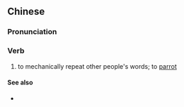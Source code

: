 {{also|学舌}}
==Chinese==
{{zh-forms|s=学舌}}

===Pronunciation===
{{zh-pron
|m=xuéshé
|c=hok6 sit6,hok6 sit3
|cat=v
}}

===Verb===
{{zh-verb}}

# to mechanically repeat other people's words; to [[parrot]]

====See also====
* {{zh-l|鸚鵡學舌}}
